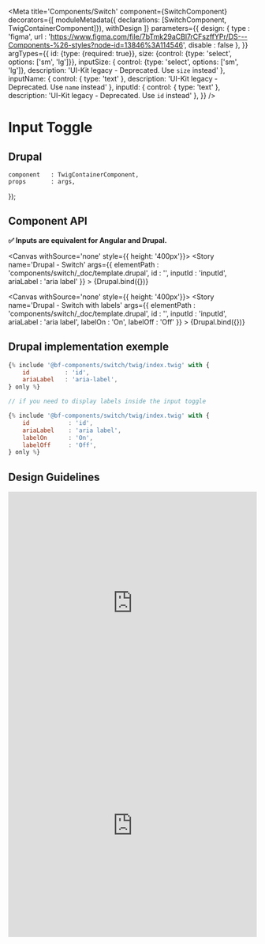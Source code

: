 
<Meta
    title='Components/Switch'
    component={SwitchComponent}
    decorators={[
        moduleMetadata({ declarations: [SwitchComponent, TwigContainerComponent]}),
        withDesign
    ]}
    parameters={{
        design: {
            type    : 'figma',
            url     : 'https://www.figma.com/file/7bTmk29aCBl7rCFszffYPr/DS---Components-%26-styles?node-id=13846%3A114546',
            disable : false
        },
    }}
    argTypes={{
        id: {type: {required: true}},
        size: {control: {type: 'select', options: ['sm', 'lg']}},
        inputSize: {
            control: {type: 'select', options: ['sm', 'lg']},
            description: 'UI-Kit legacy - Deprecated. Use `size` instead'
        },
        inputName: {
            control: { type: 'text' },
            description: 'UI-Kit legacy - Deprecated. Use `name` instead'
        },
        inputId: {
            control: { type: 'text' },
            description: 'UI-Kit legacy - Deprecated. Use `id` instead'
        },
    }}
/>

# Input Toggle

## Drupal

    component   : TwigContainerComponent,
    props       : args,
});

## Component API

**✅ Inputs are equivalent for Angular and Drupal.**

<Props of={SwitchComponent} />


<Canvas withSource='none'
        style={{ height: '400px'}}>
    <Story
        name='Drupal - Switch'
        args={{
            elementPath  : 'components/switch/_doc/template.drupal',
            id           : '',
            inputId      : 'inputId',
            ariaLabel    : 'aria label'
        }}
    >
        {Drupal.bind({})}
    </Story>
</Canvas>

<Canvas withSource='none'
        style={{ height: '400px'}}>
    <Story
        name='Drupal - Switch with labels'
        args={{
            elementPath  : 'components/switch/_doc/template.drupal',
            id           : '',
            inputId      : 'inputId',
            ariaLabel    : 'aria label',
            labelOn      : 'On',
            labelOff     : 'Off'
        }}
    >
        {Drupal.bind({})}
    </Story>
</Canvas>


## Drupal implementation exemple

```jsx
{% include '@bf-components/switch/twig/index.twig' with {
    id          : 'id',
    ariaLabel   : 'aria-label',
} only %}

// if you need to display labels inside the input toggle

{% include '@bf-components/switch/twig/index.twig' with {
    id           : 'id',
    ariaLabel    : 'aria label',
    labelOn      : 'On',
    labelOff     : 'Off',
} only %}

```

## Design Guidelines

<iframe width='100%' height='450' src='https://www.figma.com/embed?embed_host=share&url=https%3A%2F%2Fwww.figma.com%2Ffile%2F7bTmk29aCBl7rCFszffYPr%2FDS---Components-%2526-styles%3Fnode-id%3D13846%253A114546' frameBorder='0' allowFullScreen></iframe>

<iframe width='100%' height='450' src='https://www.figma.com/embed?embed_host=share&url=https%3A%2F%2Fwww.figma.com%2Ffile%2F7bTmk29aCBl7rCFszffYPr%2FDS---Components-%2526-styles%3Fnode-id%3D17126%253A233251' frameBorder='0' allowFullScreen></iframe>